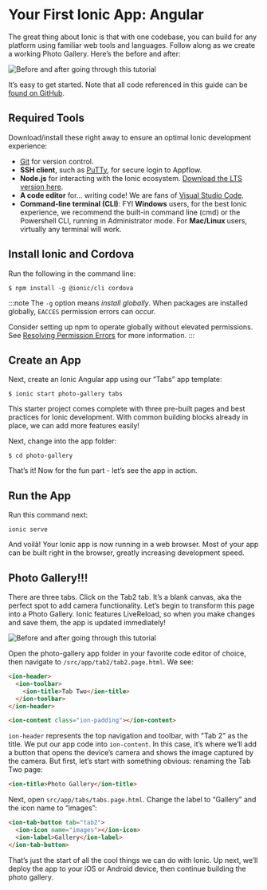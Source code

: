 # Your First Ionic App: Angular

The great thing about Ionic is that with one codebase, you can build for any platform using familiar web tools and languages. Follow along as we create a working Photo Gallery. Here’s the before and after:

![Before and after going through this tutorial](./_assets/img/gallery-combined.png)

It’s easy to get started. Note that all code referenced in this guide can be [found on GitHub](https://github.com/ionic-team/photo-gallery-tutorial-ionic4/).

## Required Tools

Download/install these right away to ensure an optimal Ionic development experience:

- [Git](https://git-scm.com/downloads) for version control.
- <strong>SSH client</strong>, such as [PuTTy](https://www.putty.org/), for secure login to Appflow.
- <strong>Node.js</strong> for interacting with the Ionic ecosystem. [Download the LTS version here](https://nodejs.org/en/).
- <strong>A code editor</strong> for... writing code! We are fans of [Visual Studio Code](https://code.visualstudio.com/).
- <strong>Command-line terminal (CLI)</strong>: FYI <strong>Windows</strong> users, for the best Ionic experience, we
  recommend the built-in command line (cmd) or the Powershell CLI, running in Administrator mode. For <strong>
    Mac/Linux
  </strong> users, virtually any terminal will work.

## Install Ionic and Cordova

Run the following in the command line:

```shell
$ npm install -g @ionic/cli cordova
```

:::note
The `-g` option means _install globally_. When packages are installed globally, `EACCES` permission errors can occur.

Consider setting up npm to operate globally without elevated permissions. See [Resolving Permission Errors](../../../developing/tips.md#resolving-permission-errors) for more information.
:::

## Create an App

Next, create an Ionic Angular app using our “Tabs” app template:

```shell
$ ionic start photo-gallery tabs
```

This starter project comes complete with three pre-built pages and best practices for Ionic development. With common building blocks already in place, we can add more features easily!

Next, change into the app folder:

```shell
$ cd photo-gallery
```

That’s it! Now for the fun part - let’s see the app in action.

## Run the App

Run this command next:

```shell
ionic serve
```

And voilà! Your Ionic app is now running in a web browser. Most of your app can be built right in the browser, greatly increasing development speed.

## Photo Gallery!!!

There are three tabs. Click on the Tab2 tab. It’s a blank canvas, aka the perfect spot to add camera functionality. Let’s begin to transform this page into a Photo Gallery. Ionic features LiveReload, so when you make changes and save them, the app is updated immediately!

![Before and after going through this tutorial](./_assets/img/email-photogallery.gif)

Open the photo-gallery app folder in your favorite code editor of choice, then navigate to `/src/app/tab2/tab2.page.html`. We see:

```html
<ion-header>
  <ion-toolbar>
    <ion-title>Tab Two</ion-title>
  </ion-toolbar>
</ion-header>

<ion-content class="ion-padding"></ion-content>
```

`ion-header` represents the top navigation and toolbar, with "Tab 2" as the title. We put our app code into `ion-content`. In this case, it’s where we’ll add a button that opens the device’s camera and shows the image captured by the camera. But first, let’s start with something obvious: renaming the Tab Two page:

```html
<ion-title>Photo Gallery</ion-title>
```

Next, open `src/app/tabs/tabs.page.html`. Change the label to “Gallery” and the icon name to “images”:

```html
<ion-tab-button tab="tab2">
  <ion-icon name="images"></ion-icon>
  <ion-label>Gallery</ion-label>
</ion-tab-button>
```

That’s just the start of all the cool things we can do with Ionic. Up next, we’ll deploy the app to your iOS or Android device, then continue building the photo gallery.
